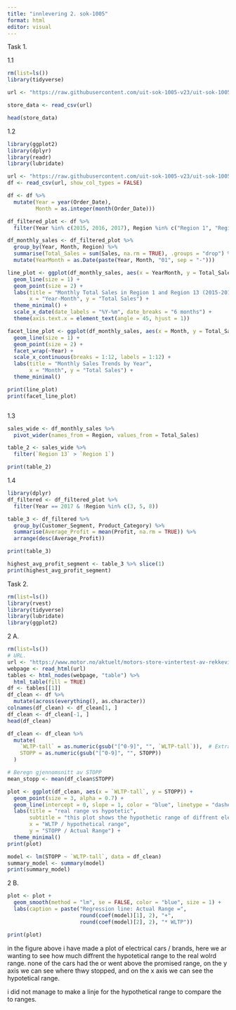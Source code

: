 ---
title: "innlevering 2. sok-1005"
format: html
editor: visual
---

Task 1.

1.1

```{r}

rm(list=ls())
library(tidyverse)

url <- "https://raw.githubusercontent.com/uit-sok-1005-v23/uit-sok-1005-v23.github.io/main/storedata.csv"

store_data <- read_csv(url)

head(store_data)
```

1.2

```{r}
library(ggplot2)
library(dplyr)
library(readr)
library(lubridate)

url <- "https://raw.githubusercontent.com/uit-sok-1005-v23/uit-sok-1005-v23.github.io/main/storedata.csv"
df <- read_csv(url, show_col_types = FALSE)  

df <- df %>%
  mutate(Year = year(Order_Date),
         Month = as.integer(month(Order_Date)))

df_filtered_plot <- df %>%
  filter(Year %in% c(2015, 2016, 2017), Region %in% c("Region 1", "Region 13"))

df_monthly_sales <- df_filtered_plot %>%
  group_by(Year, Month, Region) %>%
  summarise(Total_Sales = sum(Sales, na.rm = TRUE), .groups = "drop") %>%
  mutate(YearMonth = as.Date(paste(Year, Month, "01", sep = "-")))

line_plot <- ggplot(df_monthly_sales, aes(x = YearMonth, y = Total_Sales, color = Region)) +
  geom_line(size = 1) +
  geom_point(size = 2) +
  labs(title = "Monthly Total Sales in Region 1 and Region 13 (2015-2017)",
       x = "Year-Month", y = "Total Sales") +
  theme_minimal() +
  scale_x_date(date_labels = "%Y-%m", date_breaks = "6 months") +
  theme(axis.text.x = element_text(angle = 45, hjust = 1))

facet_line_plot <- ggplot(df_monthly_sales, aes(x = Month, y = Total_Sales, color = Region, group = Region)) +
  geom_line(size = 1) +
  geom_point(size = 2) +
  facet_wrap(~Year) +
  scale_x_continuous(breaks = 1:12, labels = 1:12) +
  labs(title = "Monthly Sales Trends by Year",
       x = "Month", y = "Total Sales") +
  theme_minimal()

print(line_plot)
print(facet_line_plot)



```

1.3

```{r}
sales_wide <- df_monthly_sales %>%
  pivot_wider(names_from = Region, values_from = Total_Sales)

table_2 <- sales_wide %>%
  filter(`Region 13` > `Region 1`)

print(table_2)
```

1.4

```{r}
library(dplyr)
df_filtered <- df_filtered_plot %>%
  filter(Year == 2017 & !Region %in% c(3, 5, 8))

table_3 <- df_filtered %>%
  group_by(Customer_Segment, Product_Category) %>%
  summarise(Average_Profit = mean(Profit, na.rm = TRUE)) %>%
  arrange(desc(Average_Profit))

print(table_3)

highest_avg_profit_segment <- table_3 %>% slice(1)
print(highest_avg_profit_segment)

```

Task 2.

```{r}
rm(list=ls()) 
library(rvest)
library(tidyverse)
library(lubridate)
library(ggplot2)
```

2 A.

```{r}

rm(list=ls())
# URL.
url <- "https://www.motor.no/aktuelt/motors-store-vintertest-av-rekkevidde-pa-elbiler/217132"
webpage <- read_html(url)
tables <- html_nodes(webpage, "table") %>% 
  html_table(fill = TRUE)
df <- tables[[1]]  
df_clean <- df %>% 
  mutate(across(everything(), as.character)) 
colnames(df_clean) <- df_clean[1, ]
df_clean <- df_clean[-1, ]
head(df_clean)

```

```{r}
df_clean <- df_clean %>%
  mutate(
    `WLTP-tall` = as.numeric(gsub("[^0-9]", "", `WLTP-tall`)),  # Extract only numbers
    STOPP = as.numeric(gsub("[^0-9]", "", STOPP))
  )
```

```{r}

# Beregn gjennomsnitt av STOPP
mean_stopp <- mean(df_clean$STOPP)

plot <- ggplot(df_clean, aes(x = `WLTP-tall`, y = STOPP)) +
  geom_point(size = 3, alpha = 0.7) +
  geom_line(intercept = 0, slope = 1, color = "blue", linetype = "dashed", size = 1, alpha = 0.5) +
  labs(title = "real range vs hypotetic",
       subtitle = "this plot shows the hypothetic range of diffrent electrical car brans in km.",
       x = "WLTP / hypothetical range",
       y = "STOPP / Actual Range") +
  theme_minimal()
print(plot)
```

```{r}
model <- lm(STOPP ~ `WLTP-tall`, data = df_clean)
summary_model <- summary(model)
print(summary_model)
```

2 B.

```{r}
plot <- plot + 
  geom_smooth(method = "lm", se = FALSE, color = "blue", size = 1) +
  labs(caption = paste("Regression line: Actual Range =",
                       round(coef(model)[1], 2), "+",
                       round(coef(model)[2], 2), "* WLTP"))

print(plot)
```

in the figure above i have made a plot of electrical cars / brands, here we ar wanting to see how much diffrent the hypotetical range to the real wolrd range. none of the cars had the or went above the promised range, on the y axis we can see where thwy stopped, and on the x axis we can see the hypotetical range.

i did not manage to make a linje for the hypothetical range to compare the to ranges.
